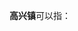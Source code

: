 '''高兴镇'''可以指：
{{PRC admin/disambig|36/07/32/104/000|37/11/03/103/000|51/16/81/106/000}}
{{disambig|cat=三字中国镇名消歧义}}